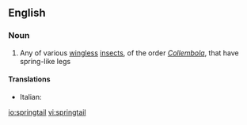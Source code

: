 ==English==

===Noun===
{{wikipedia}}
{{en-noun}}

# Any of various [[wingless]] [[insect]]s, of the order ''[[Collembola]]'', that have spring-like legs

====Translations====
{{trans-top|springtail}}
*Italian: {{t|it|collembolo|m}}
{{trans-mid}}

{{trans-bottom}}

[[io:springtail]]
[[vi:springtail]]